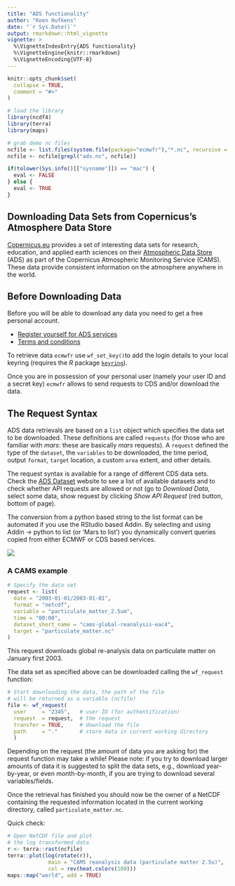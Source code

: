 ```yaml
---
title: "ADS functionality"
author: "Koen Hufkens"
date: "`r Sys.Date()`"
output: rmarkdown::html_vignette
vignette: >
  %\VignetteIndexEntry{ADS functionality}
  %\VignetteEngine{knitr::rmarkdown}
  %\VignetteEncoding{UTF-8}
---
```


```r
knitr::opts_chunk$set(
  collapse = TRUE,
  comment = "#>"
)

# load the library
library(ncdf4)
library(terra)
library(maps)

# grab demo nc files
ncfile <- list.files(system.file(package="ecmwfr"),"*.nc", recursive = TRUE, full.names = TRUE)
ncfile <- ncfile[grepl("ads.nc", ncfile)]

if(tolower(Sys.info()[["sysname"]]) == "mac") {
  eval <- FALSE
} else {
  eval <- TRUE
}

```

## Downloading Data Sets from Copernicus's Atmosphere Data Store

[Copernicus.eu](https://www.copernicus.eu/en) provides a set of interesting data sets for research, education, and applied earth sciences on their [Atmospheric Data Store](https://ads.atmosphere.copernicus.eu/) (ADS) as part of the Copernicus Atmospheric Monitoring Service (CAMS). These data provide consistent information on the atmosphere anywhere in the world.

## Before Downloading Data

Before you will be able to download any data you need to get a free personal
account.

* [Register yourself for ADS services](https://ads.atmosphere.copernicus.eu/user/register)
* [Terms and conditions](https://ads.atmosphere.copernicus.eu/disclaimer-privacy)

To retrieve data `ecmwfr` use `wf_set_key()`to add the login details to your local keyring (requires the _R_ package [`keyring`](https://CRAN.R-project.org/package=keyring)).

Once you are in possession of your personal user (namely your user ID and a secret key) `ecmwfr` allows to send requests to CDS and/or download the data.

## The Request Syntax

ADS data retrievals are based on a `list` object which specifies the data set to be downloaded.  These definitions are called `requests` (for those who are familiar with _mars_: these are basically _mars_ requests). A `request` defined the type of the `dataset`, the `variables` to be downloaded, the time period, output `format`, `target` location, a custom `area` extent, and other details.

The request syntax is available for a range of different CDS data sets. Check the [ADS Dataset](https://ads.atmosphere.copernicus.eu/cdsapp#!/search?type=dataset) website to see a list of available datasets and to check whether API requests are allowed or not (go to _Download Data_, select some data, show request by clicking _Show API Request_ (red button, bottom of page).

The conversion from a python based string to the list format can be automated if you use the RStudio based Addin. By selecting and using Addin -> python to list (or 'Mars to list') you dynamically convert queries copied from either ECMWF or CDS based services.

![](https://user-images.githubusercontent.com/1354258/56429618-def12080-62c3-11e9-90e4-0954e10d06f3.gif)

### A CAMS example

```r
# Specify the data set
request <- list(
  date = "2003-01-01/2003-01-01",
  format = "netcdf",
  variable = "particulate_matter_2.5um",
  time = "00:00",
  dataset_short_name = "cams-global-reanalysis-eac4",
  target = "particulate_matter.nc"
)
```

This request downloads global re-analysis data on particulate matter on January first 2003.

The data set as specified above can be downloaded calling the
`wf_request` function:

```r
# Start downloading the data, the path of the file
# will be returned as a variable (ncfile)
file <- wf_request(
  user     = "2345",   # user ID (for authentification)
  request  = request,  # the request
  transfer = TRUE,     # download the file
  path     = "."       # store data in current working directory
  )
```

Depending on the request (the amount of data you are asking for) the request function may take a while! Please note: if you try to download larger amounts of data it is suggested to split the data sets, e.g., download year-by-year, or even month-by-month, if you are trying to download several variables/fields.

Once the retrieval has finished you should now be the owner of a NetCDF containing the requested information located in the current working directory, called `particulate_matter.nc`. 

Quick check:

```r
# Open NetCDF file and plot
# the log transformed data
r <- terra::rast(ncfile)
terra::plot(log(rotate(r)),
             main = "CAMS reanalysis data (particulate matter 2.5u)",
             col = rev(heat.colors(100)))
maps::map("world", add = TRUE)
```
